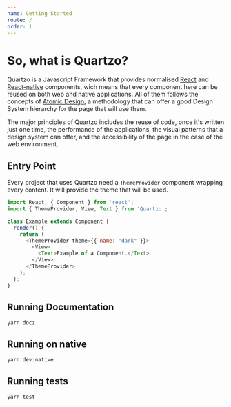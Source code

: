 ```yaml
---
name: Getting Started
route: /
order: 1
---
```


# So, what is Quartzo?

Quartzo is a Javascript Framework that provides normalised [React](https://github.com/facebook/react) and [React-native](https://github.com/facebook/react-native) components, wich means that every component here can be reused on both web and native applications.
All of them follows the concepts of [Atomic Design](http://bradfrost.com/blog/post/atomic-web-design/), a methodology that can offer a good Design System hierarchy for the page that will use them.

The major principles of Quartzo includes the reuse of code, once it's written just one time, the performance of the applications, the visual patterns that a design system can offer, and the accessibility of the page in the case of the web environment.

## Entry Point

Every project that uses Quartzo need a `ThemeProvider` component wrapping every content. It will provide the theme that will be used.

``` javascript
import React, { Component } from 'react';
import { ThemeProvider, View, Text } from 'Quartzo';

class Example extends Component {
  render() {
    return (
      <ThemeProvider theme={{ name: "dark" }}>
        <View>
          <Text>Example of a Component.</Text>
        </View>
      </ThemeProvider>
    );
  };
}
```

## Running Documentation

```
yarn docz
```

## Running on native

```
yarn dev:native
```

## Running tests


```
yarn test
```